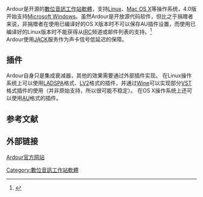 {{noteTA
|G1=IT
|1=zh-cn:数字音频工作站软件; zh-tw:數位音訊工作站軟體;zh-hans:数字音频工作站软件;zh-hant:數位音訊工作站軟體
}}
{{Infobox software
| name                   = Ardour
| title                  = Ardour
| logo                   = [[File:Ardour-icon.png|File:Ardour-icon.png]]
| screenshot             = [[File:Arch-Linux-Ardour.png|250px]]
| caption                = Ardour运行在[[Linux|Linux]]操作系统下
| collapsible            = 
| author                 = 
| developer              = [http://ardour.org/credits Ardour社区]
| released               = {{Start date|2005|9|23|}}
| discontinued           = 
| frequently updated     = yes
| programming language   = [[C++|C++]] ([[GTK+|GTK+]])
| operating system       =  [[FreeBSD|FreeBSD]], [[Linux|Linux]], [[Mac_OS_X|Mac OS X]],[[Microsoft_Windows|Microsoft Windows]](4.0开始)
| platform               = 
| size                   = 
| language               = [[English_language|英语]]
| status                 = 进行中
| genre                  = [[數位音訊工作站軟體|數位音訊工作站軟體]]
| license                = [[GPLv2|GPLv2]]
| website                = {{URL|http://ardour.org}}
}}
Ardour是开源的[[數位音訊工作站軟體|數位音訊工作站軟體]]，支持[[Linux|Linux]]、[[Mac_OS_X|Mac OS X]]等操作系统，4.0版开始支持[[Microsoft_Windows|Microsoft Windows]]。虽然Ardour是开放源代码软件，但比之于捐赠者来说，非捐赠者在使用已编译好的OS X版本时不可以保存AU插件设置，而使用已编译好的Linux版本时不能获得从[[IRC|IRC]]频道或邮件列表的支持。<ref>{{en}} {{cite web | url = http://ardour.org/download | title = Download Ardour | accessdate = 2011-12-12 | archive-date = 2011-12-12 | archive-url = https://web.archive.org/web/20111212032908/http://ardour.org/download | dead-url = no }}</ref><br />

Ardour使用[[JACK_Audio_Connection_Kit|JACK]]服务作为声卡信号低延迟的保障。

==插件==
Ardour自身只是集成衰减器，其他的效果需要通过外部插件实现。
在Linux操作系统上可以使用[[LADSPA|LADSPA]]格式、[[LV2|LV2]]格式的插件，并通过[[Wine|Wine]]可以实现部分[[Virtual_Studio_Technology|VST]]格式插件的使用（并非原始支持，所以很可能不稳定）。
在OS X操作系统上还可以使用[[Audio_Units|AU]]格式的插件。

<!--
==Ardour推荐的插件列表==
===LADSPA格式===

* [[AMB|AMB]] [http://kokkinizita.net/linuxaudio/index.html]
* [[Blepvco|Blepvco]] [http://www.smbolton.com/linux.html]
* [[Blop|Blop]] [http://blop.sf.net]
* [[CAPS|CAPS]] [http://quitte.de/dsp/caps.html]
* [[CMT|CMT]] [http://www.ladspa.org/cmt/]
* [[FIL|FIL]] [http://kokkinizita.net/linuxaudio/index.html]
* [[FOO|FOO]] [http://code.google.com/p/foo-plugins/]
* [[MCP|MCP]] [http://kokkinizita.net/linuxaudio/index.html]
* [[NJL|NJL]] [http://www.ecs.soton.ac.uk/~njl98r/code/ladspa/njl-plugins/]
* [[Omins|Omins]] [http://www.nongnu.org/om-synth/omins.html]
* [[REV|REV]] [http://kokkinizita.net/linuxaudio/index.html]
* [[SWH|SWH]] [http://plugin.org.uk/]
* [[TAP|TAP]] [http://tap-plugins.sourceforge.net/]
* [[VCF|VCF]] [http://www.suse.de/~mana/ladspa.html]
* [[VCO|VCO]] [http://kokkinizita.net/linuxaudio/index.html]
* [[VLevel|VLevel]] [http://vlevel.sourceforge.net/]
* [[Vocoder|Vocoder]] [http://www.sirlab.de/linux/download_vocoder.html]
* [[WASP|WASP]] [http://linux01.gwdg.de/~nlissne/wasp/index.html (mar wanted!)]
* [[Nova|Nova]] [https://tim.klingt.org/nova/download/nova_filters-0.2.tar.bz2]
* [[Calf|Calf]] [http://calf.sourceforge.net/]
* [[Socal’s_LEET_Plugins|Socal’s LEET Plugins]] [http://code.google.com/p/leetplugins/]
* [[Invada_plugins|Invada plugins]][http://www.invadarecords.com/Downloads.php?ID=00000263]
* [[DSSI-VST|DSSI-VST]] 0.7 [http://www.breakfastquay.com/]
* [[Holap_synthesizer_and_DSP_effects|Holap synthesizer and DSP effects]] [http://holap.berlios.de/]
===LV2格式插件===

* [[SWH|SWH]] [http://plugin.org.uk/lv2/]
* [[ll-plugins|ll-plugins]] [http://ll-plugins.nongnu.org/]
* [[zynadd|zynadd]] [http://home.gna.org/zyn/]
* [[Calf|Calf]] [http://calf.sourceforge.net/]
* [[LinuxDSP|LinuxDSP]] [http://www.linuxdsp.co.uk]
-->

==参考文献==
<div class='references-small'>
<references/>
</div>

==外部链接==
{{en}}[http://ardour.org Ardour官方网站]{{Wayback|url=http://ardour.org/ |date=20111217132927 }}

[[Category:數位音訊工作站軟體|Category:數位音訊工作站軟體]]